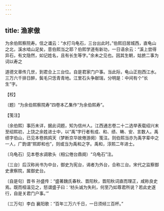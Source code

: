 ```yaml
---
---
---
```

title: 渔家傲
---



为余伯熙察院寿。信之谶云：“水打乌龟石，三台出此时。”伯熙旧居城西，直龟山之北，溪水啮山足矣，意伯熙当之耶？伯熙学道有新功，一日语余云：“溪上尝得异石，有文隐然，如记姓名，且有长生等字。”余未之见也。因其生朝，姑摭二事为词以寿之





道德文章传几世，到君合上三台位。自是君家门户事。当此际，龟山正抱西江水。　三万六千排日醉，鬓毛只恁青青地。江里石头争献瑞，分明是：中间有个“长生”字。





【校】


〔题〕“为余伯熙察院寿”四卷本乙集作“为余伯熙寿”。





【笺注】


〔余伯熙〕事历未详，据此词题，知为信州人。江西通志卷二十二选举表载绍兴末至绍熙初，上饶之余姓进士中，以“禹”字行者有成、和、绩、畴、安、言数人。禹绩字伯山，已见本卷鹧鸪天（梦断京华故倦游阕）笺注。则伯熙当亦为禹字辈中之一人，广韵谓“熙即和也”，则或当为禹和之字。禹和，淳熙二年进士。

〔乌龟石〕见本卷水调歌头（相公倦台鼎阕）“乌龟石”注。

〔三台〕后汉称尚书为中台，御史为宪台，谒者为外台，合称三台。宋代之监察御史隶察院，属御史台。

〔自是句〕晋书 孙盛传：“盛著魏氏春秋、晋阳秋，晋阳秋词直而理正，咸称良史焉。既而桓温见之，怒谓盛子曰：‘枋头诚为失利，何至乃如尊君所说？若此史遂行，自是关君门户事。’”

〔三万句〕李白 襄阳歌：“百年三万六千日，一日须倾三百杯。”